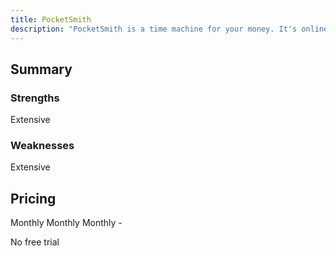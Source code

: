 ```yaml
---
title: PocketSmith
description: "PocketSmith is a time machine for your money. It's online money management with cash flow forecasts as well as superb historical tracking."
---
```


## Summary

### Strengths

Extensive

### Weaknesses

Extensive

## Pricing

<CardGroup cols={3}>
  <Card title="$9.99">
    Monthly
  </Card>
  <Card title="$16.99">
    Monthly
  </Card>
  <Card title="$26.99">
    Monthly
  </Card>
</CardGroup>
<CardGroup cols={1}>
  <Card title="Free">
    -
  </Card>
</CardGroup>

<Warning>No free trial</Warning>